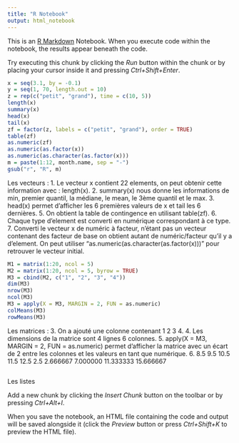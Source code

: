 ```yaml
---
title: "R Notebook"
output: html_notebook
---
```


This is an [R Markdown](http://rmarkdown.rstudio.com) Notebook. When you execute code within the notebook, the results appear beneath the code. 

Try executing this chunk by clicking the *Run* button within the chunk or by placing your cursor inside it and pressing *Ctrl+Shift+Enter*. 

```r
x = seq(3.1, by = -0.1)
y = seq(1, 70, length.out = 10)
z = rep(c("petit", "grand"), time = c(10, 5))
length(x)
summary(x)
head(x)
tail(x)
zf = factor(z, labels = c("petit", "grand"), order = TRUE)
table(zf)
as.numeric(zf)
as.numeric(as.factor(x))
as.numeric(as.character(as.factor(x)))
m = paste(1:12, month.name, sep = "-")
gsub("r", "R", m)
```
Les vecteurs :
1.  Le vecteur x contient 22 elements, on peut obtenir cette information avec : length(x).
2.  summary(x) nous donne les informations de min, premier quantil, la médiane, le mean, le 3ème quantil et le max.
3.  head(x) permet d'afficher les 6 premières valeurs de x et tail les 6 dernières.
5.  On obtient la table de contingence en utilisant table(zf).
6.  Chaque type d'element est converti en numérique correspondant à ce type.
7.  Converti le vecteur x de numéric à facteur, n'étant pas un vecteur contenant des facteur de base on obtient autant de numéric/facteur qu'il y a d'element. On peut utiliser "as.numeric(as.character(as.factor(x)))" pour retrouver le vecteur initial.

```r
M1 = matrix(1:20, ncol = 5)
M2 = matrix(1:20, ncol = 5, byrow = TRUE)
M3 = cbind(M2, c("1", "2", "3", "4"))
dim(M3)
nrow(M3)
ncol(M3)
M3 = apply(X = M3, MARGIN = 2, FUN = as.numeric)
colMeans(M3)
rowMeans(M3)


```

Les matrices :
3.  On a ajouté une colonne contenant 1 2 3 4.
4.  Les dimensions de la matrice sont 4 lignes 6 colonnes.
5.  apply(X = M3, MARGIN = 2, FUN = as.numeric)  permet d'afficher la matrice avec un écart de 2 entre les colonnes et les valeurs en tant que numérique.
6.  8.5  9.5 10.5 11.5 12.5  2.5
    2.666667  7.000000 11.333333 15.666667
    
```r

```
Les listes


Add a new chunk by clicking the *Insert Chunk* button on the toolbar or by pressing *Ctrl+Alt+I*.

When you save the notebook, an HTML file containing the code and output will be saved alongside it (click the *Preview* button or press *Ctrl+Shift+K* to preview the HTML file).
